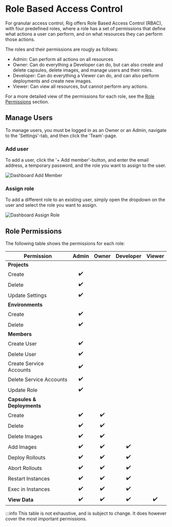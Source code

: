 # Role Based Access Control

For granular access control, Rig offers Role Based Access Control (RBAC), with four predefined roles,
where a role has a set of permissions that define what actions a user can perform, and on what resources they can perform those actions.

The roles and their permissions are rougly as follows:
- Admin: Can perform all actions on all resources
- Owner: Can do everything a Developer can do, but can also create and delete capsules, delete images, and manage users and their roles.
- Developer: Can do everything a Viewer can do, and can also perform deployments and create new images.
- Viewer: Can view all resources, but cannot perform any actions.

For a more detailed view of the permissions for each role, see the [Role Permissions](#role-permissions) section.

## Manage Users

To manage users, you must be logged in as an Owner or an Admin, navigate to the 'Settings'-tab, and then click the 'Team'-page.

### Add user

To add a user, click the '+ Add member'-button, and enter the email address, a temporary password, and the role you want to assign to the user.

![Dashboard Add Member](/img/rbac/add-member.png)

### Assign role

To add a different role to an existing user, simply open the dropdown on the user and select the role you want to assign.

![Dashboard Assign Role](/img/rbac/assign-role.png)


## Role Permissions

The following table shows the permissions for each role:

| Permission | Admin | Owner | Developer | Viewer |
| --- | :---: | :---: | :---: | :---: |
| **Projects** | | | | |
| Create |:heavy_check_mark:| | | |
| Delete |:heavy_check_mark:| | | |
| Update Settings |:heavy_check_mark:| | | |
| **Environments** | | | | |
| Create |:heavy_check_mark:| | | |
| Delete |:heavy_check_mark:| | | |
| **Members** | | | | |
| Create User |:heavy_check_mark:|| | |
| Delete User |:heavy_check_mark:|| | |
| Create Service Accounts |:heavy_check_mark:|| | |
| Delete Service Accounts |:heavy_check_mark:|| | |
| Update Role |:heavy_check_mark:|| | |
| **Capsules & Deployments** | | | | |
| Create |:heavy_check_mark:|:heavy_check_mark:| | |
| Delete |:heavy_check_mark:|:heavy_check_mark:| | |
| Delete Images |:heavy_check_mark:|:heavy_check_mark:| | |
| Add Images |:heavy_check_mark:|:heavy_check_mark:|:heavy_check_mark:| |
| Deploy Rollouts |:heavy_check_mark:|:heavy_check_mark:|:heavy_check_mark:| |
| Abort Rollouts |:heavy_check_mark:|:heavy_check_mark:|:heavy_check_mark:| |
| Restart Instances |:heavy_check_mark:|:heavy_check_mark:|:heavy_check_mark:| |
| Exec in Instances |:heavy_check_mark:|:heavy_check_mark:|:heavy_check_mark:| |
| **View Data** |:heavy_check_mark:|:heavy_check_mark:|:heavy_check_mark:|:heavy_check_mark:|

:::info
This table is not exhaustive, and is subject to change.
It does however cover the most important permissions.






